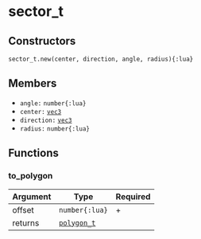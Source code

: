 # sector_t

## Constructors

`sector_t.new(center, direction, angle, radius){:lua}`

## Members

- `angle:` `number{:lua}`
- `center:` [`vec3`](/structs/math/vec3)
- `direction:` [`vec3`](/structs/math/vec3)
- `radius:` `number{:lua}`

## Functions

### to_polygon

| Argument | Type                                   | Required |
| -------- | -------------------------------------- | -------- |
| offset   | `number{:lua}`                         | +        |
| returns  | [`polygon_t`](/structs/math/polygon_t) |          |

